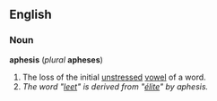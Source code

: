 ==English==
===Noun===
'''aphesis''' (''plural'' '''apheses''')

#The loss of the initial [[unstressed]] [[vowel]] of a word.
#''The word "[[leet]]" is derived from "[[élite]]" by aphesis.''